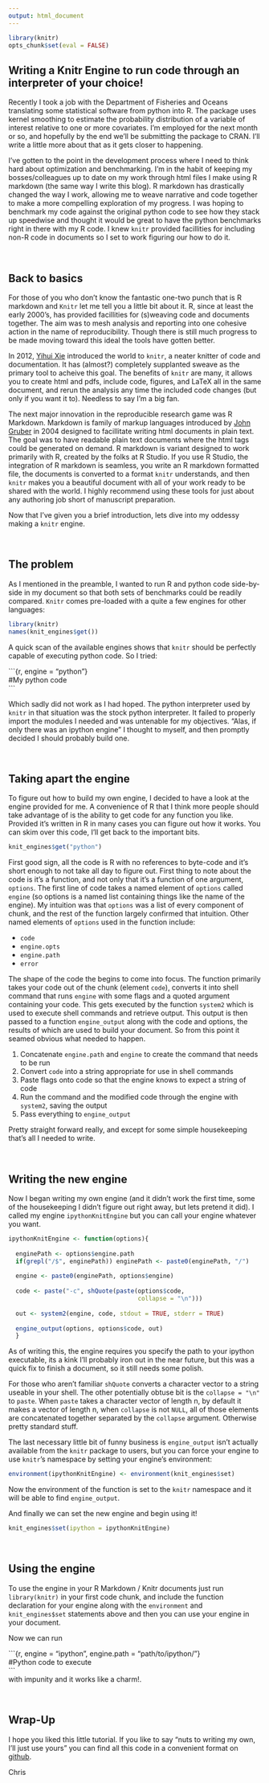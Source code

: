 ```yaml
---
output: html_document
---
```


```r
library(knitr)
opts_chunk$set(eval = FALSE)
```

Writing a Knitr Engine to run code through an interpreter of your choice!
--------------------------------------------------------------------------

Recently I took a job with the Department of Fisheries and Oceans translating some statistical software from python into R. The package uses kernel smoothing to estimate the probability distribution of a variable of interest relative to one or more covariates. I'm employed for the next month or so, and hopefully by the end we'll be submitting the package to CRAN. I'll write a little more about that as it gets closer to happening.

I've gotten to the point in the development process where I need to think hard about optimization and benchmarking. I'm in the habit of keeping my bosses/colleagues up to date on my work through html files I make using R markdown (the same way I write this blog). R markdown has drastically changed the way I work, allowing me to weave narrative and code together to make a more compelling exploration of my progress. I was hoping to benchmark my code against the original python code to see how they stack up speedwise and thought it would be great to have the python benchmarks right in there with my R code. I knew `knitr` provided facillities for including non-R code in documents so I set to work figuring our how to do it.

<br>

Back to basics
-------------------

For those of you who don't know the fantastic one-two punch that is R markdown and `Knitr` let me tell you a little bit about it. R, since at least the early 2000's, has provided facillities for (s)weaving code and documents together. The aim was to mesh analysis and reporting into one cohesive action in the name of reproducibility. Though there is still much progress to be made moving toward this ideal the tools have gotten better. 

In 2012, [Yihui Xie](http://yihui.name/knitr/) introduced the world to `knitr`, a neater knitter of code and documentation. It has (almost?) completely supplanted sweave as the primary tool to acheive this goal. The benefits of `knitr` are many, it allows you to create html and pdfs, include code, figures, and LaTeX all in the same document, and rerun the analysis any time the included code changes (but only if you want it to). Needless to say I'm a big fan.

The next major innovation in the reproducible research game was R Markdown. Markdown is family of markup languages introduced by [John Gruber](http://daringfireball.net/projects/markdown/) in 2004 designed to facillitate writing html documents in plain text. The goal was to have readable plain text documents where the html tags could be generated on demand. R markdown is variant designed to work primarily with R, created by the folks at R Studio. If you use R Studio, the integration of R markdown is seamless, you write an R markdown formatted file, the documents is converted to a format `knitr` understands, and then `knitr` makes you a beautiful document with all of your work ready to be shared with the world. I highly recommend using these tools for just about any authoring job short of manuscript preparation.

Now that I've given you a brief introduction, lets dive into my oddessy making a `knitr` engine.

<br>

The problem
-------------

As I mentioned in the preamble, I wanted to run R and python code side-by-side in my document so that both sets of benchmarks could be readily compared. `Knitr` comes pre-loaded with a quite a few engines for other languages:

```r
library(knitr)
names(knit_engines$get())
```

A quick scan of the available engines shows that `knitr` should be perfectly capable of executing python code. So I tried:

\`\`\`{r, engine = "python"}  
 #My python code  
\`\`\`  

Which sadly did not work as I had hoped. The python interpreter used by `knitr` in that situation was the stock python interpreter. It failed to properly import the modules I needed and was untenable for my objectives. "Alas, if only there was an ipython engine" I thought to myself, and then promptly decided I should probably build one.  

<br>

Taking apart the engine
------------------------

To figure out how to build my own engine, I decided to have a look at the engine provided for me. A convenience of R that I think more people should take advantage of is the ability to get code for any function you like. Provided it's written in R in many cases you can figure out how it works. You can skim over this code, I'll get back to the important bits.

```r
knit_engines$get("python")
```

First good sign, all the code is R with no references to byte-code and it's short enough to not take all day to figure out. First thing to note about the code is it's a function, and not only that it's a function of one argument, `options`. The first line of code takes a named element of `options` called `engine` (so options is a named list containing things like the name of the engine). My intuition was that `options` was a list of every component of chunk, and the rest of the function largely confirmed that intuition. Other named elements of `options` used in the function include:

- `code`
- `engine.opts`  
- `engine.path`
- `error`  

The shape of the code the begins to come into focus. The function primarily takes your code out of the chunk (element `code`), converts it into shell command that runs `engine` with some flags and a quoted argument containing your code. This gets executed by the function `system2` which is used to execute shell commands and retrieve output. This output is then passed to a function `engine_output` along with the code and options, the results of which are used to build your document. So from this point it seamed obvious what needed to happen.

1. Concatenate `engine.path` and `engine` to create the command that needs to be run
2. Convert `code` into a string appropriate for use in shell commands
3. Paste flags onto code so that the engine knows to expect a string of code
4. Run the command and the modified code through the engine with `system2`, saving the output
5. Pass everything to `engine_output`

Pretty straight forward really, and except for some simple housekeeping that's all I needed to write.

<br>

Writing the new engine
-------------------------

Now I began writing my own engine (and it didn't work the first time, some of the housekeeping I didn't figure out right away, but lets pretend it did). I called my engine `ipythonKnitEngine` but you can call your engine whatever you want.

```r
ipythonKnitEngine <- function(options){
  
  enginePath <- options$engine.path
  if(grepl("/$", enginePath)) enginePath <- paste0(enginePath, "/")
  
  engine <- paste0(enginePath, options$engine)
  
  code <- paste("-c", shQuote(paste(options$code,
                                    collapse = "\n")))
  
  out <- system2(engine, code, stdout = TRUE, stderr = TRUE)
  
  engine_output(options, options$code, out)
  } 
```

As of writing this, the engine requires you specify the path to your ipython executable, its a kink I'll probably iron out in the near future, but this was a quick fix to finish a document, so it still needs some polish.  

For those who aren't familiar `shQuote` converts a character vector to a string useable in your shell. The other potentially obtuse bit is the `collapse = "\n"` to `paste`. When `paste` takes a character vector of length n, by default it makes a vector of length n, when `collapse` is not `NULL`, all of those elements are concatenated together separated by the `collapse` argument. Otherwise pretty standard stuff.  

The last necessary little bit of funny business is `engine_output` isn't actually available from the `knitr` package to users, but you can force your engine to use `knitr`'s namespace by setting your engine's environment:  

```r
environment(ipythonKnitEngine) <- environment(knit_engines$set)
```

Now the environment of the function is set to the `knitr` namespace and it will be able to find `engine_output`.  

And finally we can set the new engine and begin using it!  

```r
knit_engines$set(ipython = ipythonKnitEngine)
```

<br>

Using the engine
-----------------

To use the engine in your R Markdown / Knitr documents just run `library(knitr)` in your first code chunk, and include the function declaration for your engine along with the `environment` and `knit_engines$set` statements above and then you can use your engine in your document.  

Now we can run

\`\`\`{r, engine = "ipython", engine.path = "path/to/ipython/"}  
 #Python code to execute  
\`\`\`  
with impunity and it works like a charm!.

<br>

Wrap-Up
---------

I hope you liked this little tutorial. If you like to say "nuts to writing my own, I'll just use yours" you can find all this code in a convenient format on [github](https://gist.github.com/cfhammill/a3aa805350d4b6c59f79).

Chris